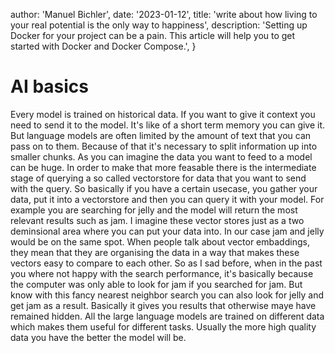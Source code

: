 
  author: 'Manuel Bichler',
  date: '2023-01-12',
  title:
    'write about how living to your real potential is the only way to happiness',
  description:
    'Setting up Docker for your project can be a pain. This article will help you to get started with Docker and Docker Compose.',
}


# AI basics

Every model is trained on historical data. If you want to give it context you need to send it to the model. It's like of a short term memory you can give it.
But language models are often limited by the amount of text that you can pass on to them. Because of that it's necessary to split information up into smaller chunks.
As you can imagine the data you want to feed to a model can be huge. In order to make that more feasable there is the intermediate stage of querying a so called vectorstore for data that you want to send with the query.
So basically if you have a certain usecase, you gather your data, put it into a vectorstore and then you can query it with your model. For example you are searching for jelly and the model will return the most relevant results such as jam.
I imagine these vector stores just as a two deminsional area where you can put your data into. In our case jam and jelly would be on the same spot. When people talk about vector embaddings, they mean that they are organising the data in a way that makes these vectors easy to compare to each other.
So as I sad before, when in the past you where not happy with the search performance, it's basically because the computer was only able to look for jam if you searched for jam. But know with this fancy nearest neighbor search you can also look for jelly and get jam as a result.
Basically it gives you results that otherwise maye have remained hidden.
All the large language models are trained on different data which makes them useful for different tasks. Usually the more high quality data you have the better the model will be.
